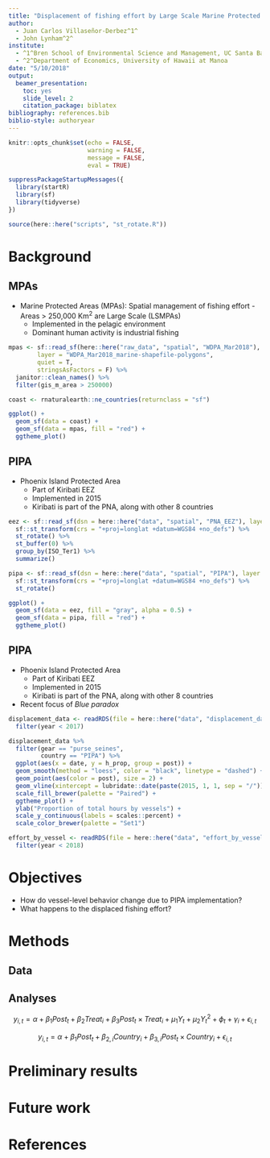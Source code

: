 ```yaml
---
title: "Displacement of fishing effort by Large Scale Marine Protected Areas"
author:
  - Juan Carlos Villaseñor-Derbez^1^
  - John Lynham^2^
institute:
  - ^1^Bren School of Environmental Science and Management, UC Santa Barbara
  - ^2^Department of Economics, University of Hawaii at Manoa
date: "5/10/2018"
output: 
  beamer_presentation: 
    toc: yes
    slide_level: 2
    citation_package: biblatex
bibliography: references.bib
biblio-style: authoryear
---
```


```r
knitr::opts_chunk$set(echo = FALSE,
                      warning = FALSE,
                      message = FALSE,
                      eval = TRUE)

suppressPackageStartupMessages({
  library(startR)
  library(sf)
  library(tidyverse)
})

source(here::here("scripts", "st_rotate.R"))
```

# Background

## MPAs

- Marine Protected Areas (MPAs): Spatial management of fishing effort
-Areas > 250,000 Km^2^ are Large Scale (LSMPAs) \footcite{toonen_2013}
  - Implemented in the pelagic environment
  - Dominant human activity is industrial fishing \footcite{gray_2017}
  
```r
mpas <- sf::read_sf(here::here("raw_data", "spatial", "WDPA_Mar2018"),
        layer = "WDPA_Mar2018_marine-shapefile-polygons",
        quiet = T,
        stringsAsFactors = F) %>% 
  janitor::clean_names() %>% 
  filter(gis_m_area > 250000)

coast <- rnaturalearth::ne_countries(returnclass = "sf")
```

```r
ggplot() +
  geom_sf(data = coast) +
  geom_sf(data = mpas, fill = "red") +
  ggtheme_plot()
```


## PIPA

- Phoenix Island Protected Area
  - Part of Kiribati EEZ
  - Implemented in 2015
  - Kiribati is part of the PNA, along with other 8 countries

```r
eez <- sf::read_sf(dsn = here::here("data", "spatial", "PNA_EEZ"), layer = "PNA_EEZ") %>% 
  sf::st_transform(crs = "+proj=longlat +datum=WGS84 +no_defs") %>% 
  st_rotate() %>% 
  st_buffer(0) %>% 
  group_by(ISO_Ter1) %>% 
  summarize()

pipa <- sf::read_sf(dsn = here::here("data", "spatial", "PIPA"), layer = "PIPA") %>% 
  sf::st_transform(crs = "+proj=longlat +datum=WGS84 +no_defs") %>% 
  st_rotate()
```

```r
ggplot() +
  geom_sf(data = eez, fill = "gray", alpha = 0.5) +
  geom_sf(data = pipa, fill = "red") +
  ggtheme_plot()
```

## PIPA

- Phoenix Island Protected Area
  - Part of Kiribati EEZ
  - Implemented in 2015
  - Kiribati is part of the PNA, along with other 8 countries

- Recent focus of *Blue paradox* \footcite{mcdermott_2018}


```r
displacement_data <- readRDS(file = here::here("data", "displacement_data.rds")) %>% 
  filter(year < 2017)

displacement_data %>% 
  filter(gear == "purse_seines",
         country == "PIPA") %>% 
  ggplot(aes(x = date, y = h_prop, group = post)) +
  geom_smooth(method = "loess", color = "black", linetype = "dashed") +
  geom_point(aes(color = post), size = 2) +
  geom_vline(xintercept = lubridate::date(paste(2015, 1, 1, sep = "/")), linetype = "dashed") +
  scale_fill_brewer(palette = "Paired") +
  ggtheme_plot() +
  ylab("Proportion of total hours by vessels") +
  scale_y_continuous(labels = scales::percent) +
  scale_color_brewer(palette = "Set1")
```


```r
effort_by_vessel <- readRDS(file = here::here("data", "effort_by_vessel.rds")) %>% 
  filter(year < 2018)
```


# Objectives

- How do vessel-level behavior change due to PIPA implementation?
- What happens to the displaced fishing effort?

# Methods

## Data

## Analyses

$$
y_{i,t} = \alpha + \beta_1 Post_t + \beta_2 Treat_i + \beta_3 Post_t \times Treat_i + \mu_1Y_t + \mu_2Y_t^2 + \phi_t + \gamma_i + \epsilon_{i,t}
$$

$$
y_{i,t} = \alpha + \beta_1Post_t + \beta_{2,i}Country_i + \beta_{3,i}Post_t \times Country_i + \epsilon_{i,t}
$$

# Preliminary results

# Future work

# References


